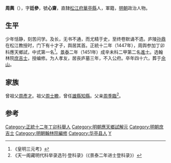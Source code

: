 {{明清人物信息框
| 姓名 = 周輿
| 原名 =
| 圖片名稱= 周輿.jpg
| 圖片大小 = 280px
| 圖片說明 = 《[[松江邦彥圖|松江邦彥圖]]》之周輿像
| 最高職務 = 翰林院編修
| 國家 = 大明
| 爵位 =
| 籍貫 = [[直隸|直隸]][[松江府|松江府]][[華亭縣|華亭縣]]
| 族裔 = 漢族
| 旗籍 = 
| 字號 = 字廷參，號心齋
| 室名 = 
| 諡號 = 
| 出生日期 = [[永樂|永樂]]十一年（1413年）
| 出生地點 = 
| 逝世日期 = [[天顺_(明朝)|天順]]二年（1458年）
| 逝世地點 = 
| 墓葬 =
| 配偶 =
| 親屬 = 
| 出身 = 
*正統十二年丁卯科應天鄉試第一名舉人
*景泰二年辛未科進士出身
| 經歷 = 
| 著作 =
}}

'''周輿'''（{{bd|1413年||1458年||Zhou周}}），字'''廷參'''，號'''心齋'''，直隸[[松江府|松江府]][[華亭縣|華亭縣]]人，軍籍，[[明朝|明朝]]政治人物。

==生平==
少年恬静，刻苦问学。及长，无书不通，而尤精于史，至终卷默诵不遗。庐陵[[孙鼎|孙鼎]]在松江教授时，门下有十才子，舆居其首。正統十二年（1447年），周舆参加丁卯科應天鄉試，中式第一名<ref>《皇明三元考》</ref>。[[景泰|景泰]]二年（1451年）成辛未科二甲第二名[[進士|進士]]。选翰林院[[庶吉士|庶吉士]]，授编修。为人孝友，居丧庐墓三年，不入公府。卒年四十六，葬于[[佘山|佘山]]。

==家族==
曾祖父[[周彥才|周彥才]]。祖父[[周士瞻|周士瞻]]，曾任[[雄縣|雄縣]][[知縣|知縣]]。父亲[[周季臨|周季臨]]<ref>《天一阁藏明代科举录选刊·登科录》（《景泰二年进士登科录》）</ref>。

==参考==
{{reflist}}

{{明朝人物小作品}}
{{景泰二年辛未科殿試金榜}}
{{DEFAULTSORT:Zhou周}}
[[Category:正統十二年丁卯科舉人|Category:正統十二年丁卯科舉人]]
[[Category:明朝應天鄉試解元|Category:明朝應天鄉試解元]]
[[Category:明朝庶吉士|Category:明朝庶吉士]]
[[Category:明朝翰林院編修|Category:明朝翰林院編修]]
[[Category:华亭县人|Category:华亭县人]]
[[Category:周姓|Y]]